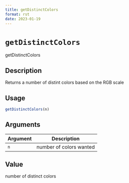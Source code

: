 ```yaml
--- 
title: getDistinctColors 
format: rst 
date: 2023-01-19 
--- 
```

# `getDistinctColors`

getDistinctColors


## Description

Returns a number of distint colors based on the RGB scale


## Usage

```r
getDistinctColors(n)
```


## Arguments

Argument      |Description
------------- |----------------
`n`     |     number of colors wanted


## Value

number of distinct colors


